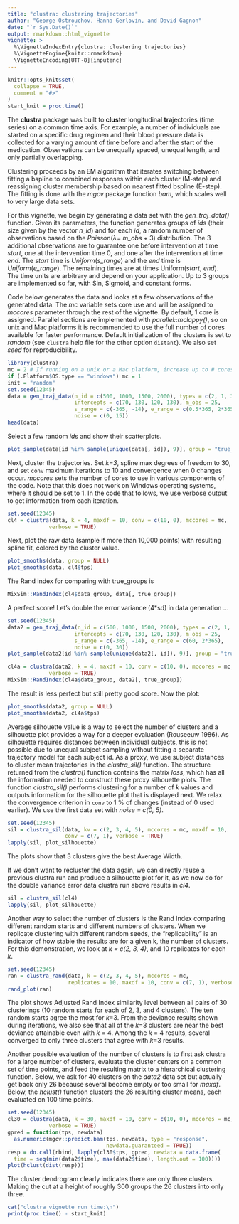 ```yaml
---
title: "clustra: clustering trajectories"
author: "George Ostrouchov, Hanna Gerlovin, and David Gagnon"
date: "`r Sys.Date()`"
output: rmarkdown::html_vignette
vignette: >
  %\VignetteIndexEntry{clustra: clustering trajectories}
  %\VignetteEngine{knitr::rmarkdown}
  \VignetteEncoding[UTF-8]{inputenc}
---
```


```r
knitr::opts_knit$set(
  collapse = TRUE,
  comment = "#>"
)
start_knit = proc.time()
```
The **clustra** package was built to **clus**ter longitudinal **tra**jectories (time series) on a common time axis. For example, a number of individuals are started on a specific drug regimen and their blood pressure data is collected for a varying amount of time before and after the start of the medication. Observations can be unequally spaced, unequal length, and only partially overlapping.  

Clustering proceeds by an EM algorithm that iterates switching between fitting a bspline to combined responses within each cluster (M-step) and reassigning cluster membership based on nearest fitted bspline (E-step). The fitting is done with the *mgcv* package function *bam*, which scales well to very large data sets.

For this vignette, we begin by generating a data set with the *gen_traj_data()* function. Given its parameters, the function generates groups of *id*s (their size given by the vector *n_id*) and for each *id*, a random number of observations based on the *Poisson*($\lambda =$ *m_obs* + 3) distribution. The 3 additional observations are to guarantee one before intervention at time *start*, one at the intervention time 0, and one after the intervention at time *end*. The *start* time is *Uniform*(*s_range*) and the *end* time is *Uniform*(*e_range*). The remaining times are at times Uniform(*start*, *end*). The time units are arbitrary and depend on your application. Up to 3 groups are implemented so far, with Sin, Sigmoid, and constant forms. 

Code below generates the data and looks at a few observations of the generated data. The *mc* variable sets core use and will be assigned to *mccores* parameter through the rest of the vignette. By default, 1 core is assigned. Parallel sections are implemented with *parallel::mclappy()*, so on unix and Mac platforms it is recommended to use the full number of cores available for faster performance. Default initialization of the clusters is set to *random* (see `clustra` help file for the other option `distant`). We also set *seed* for reproducibility.
```r
library(clustra)
mc = 2 # If running on a unix or a Mac platform, increase up to # cores
if (.Platform$OS.type == "windows") mc = 1
init = "random"
set.seed(12345)
data = gen_traj_data(n_id = c(500, 1000, 1500, 2000), types = c(2, 1, 3, 2), 
                     intercepts = c(70, 130, 120, 130), m_obs = 25, 
                     s_range = c(-365, -14), e_range = c(0.5*365, 2*365),
                     noise = c(0, 15))
head(data)
```
Select a few random *id*s and show their scatterplots.
```r
plot_sample(data[id %in% sample(unique(data[, id]), 9)], group = "true_group")
```
Next, cluster the trajectories. Set *k=3*, spline max degrees of freedom to 30, and set `conv` maximum iterations to 10 and convergence when 0 changes occur. *mccores* sets the number of cores to use in various components of the code. Note that this does not work on Windows operating systems, where it should be set to 1. In the code that follows, we use verbose output to get information from each iteration.
```r
set.seed(12345)
cl4 = clustra(data, k = 4, maxdf = 10, conv = c(10, 0), mccores = mc,
             verbose = TRUE)
```

Next, plot the raw data (sample if more than 10,000 points) with resulting spline fit, colored by the cluster value.
```r
plot_smooths(data, group = NULL)
plot_smooths(data, cl4$tps)
```
The Rand index for comparing with true_groups is
```r
MixSim::RandIndex(cl4$data_group, data[, true_group])
```
A perfect score! Let's double the error variance (4*sd) in data generation ...
```r
set.seed(12345)
data2 = gen_traj_data(n_id = c(500, 1000, 1500, 2000), types = c(2, 1, 3, 2), 
                     intercepts = c(70, 130, 120, 130), m_obs = 25,
                     s_range = c(-365, -14), e_range = c(60, 2*365), 
                     noise = c(0, 30))
plot_sample(data2[id %in% sample(unique(data2[, id]), 9)], group = "true_group")

cl4a = clustra(data2, k = 4, maxdf = 10, conv = c(10, 0), mccores = mc,
             verbose = TRUE)
MixSim::RandIndex(cl4a$data_group, data2[, true_group])
```
The result is less perfect but still pretty good score. Now the plot:
```r
plot_smooths(data2, group = NULL)
plot_smooths(data2, cl4a$tps)
```

Average silhouette value is a way to select the number of clusters and a silhouette plot provides a way for a deeper evaluation (Rouseeuw 1986). As silhouette requires distances between individual subjects, this is not possible due to unequal subject sampling without fitting a separate trajectory model for each subject id. As a proxy, we use subject distances to cluster mean trajectories in the *clustra_sil()* function. The structure returned from the *clustra()* function contains the matrix *loss*, which has all the information needed to construct these proxy silhouette plots. The function *clustra_sil()* performs clustering for a number of *k* values and outputs information for the silhouette plot that is displayed next. We relax the convergence criterion in `conv` to 1 % of changes (instead of 0 used earlier). We use the first data set with *noise = c(0, 5)*.
```r
set.seed(12345)
sil = clustra_sil(data, kv = c(2, 3, 4, 5), mccores = mc, maxdf = 10,
                  conv = c(7, 1), verbose = TRUE)
lapply(sil, plot_silhouette)
```
The plots show that 3 clusters give the best Average Width.

If we don't want to recluster the data again, we can directly reuse a previous clustra run and produce a silhouette plot for it, as we now do for the double variance error data clustra run above results in *cl4*.
```r
sil = clustra_sil(cl4)
lapply(sil, plot_silhouette)
```

Another way to select the number of clusters is the Rand Index comparing different random starts and different numbers of clusters. When we replicate clustering with different random seeds, the "replicability" is an indicator of how stable the results are for a given k, the number of clusters. For this demonstration, we look at *k = c(2, 3, 4)*, and 10 replicates for each *k*.
```r
set.seed(12345)
ran = clustra_rand(data, k = c(2, 3, 4, 5), mccores = mc,
                   replicates = 10, maxdf = 10, conv = c(7, 1), verbose = TRUE)
rand_plot(ran)
```
The plot shows Adjusted Rand Index similarity level between all pairs of 30 clusterings (10 random starts for each of 2, 3, and 4 clusters). The ten random starts agree the most for *k*=3. From the deviance results shown during iterations, we also see that all of the *k*=3 clusters are near the best deviance attainable even with *k* = 4. Among the *k* = 4 results, several converged to only three clusters that agree with *k*=3 results.

Another possible evaluation of the number of clusters is to first ask clustra for a large number of clusters, evaluate the cluster centers on a common set of time points, and feed the resulting matrix to a hierarchical clustering function. Below, we ask for 40 clusters on the *data2* data set but actually get back only 26 because several become empty or too small for *maxdf*. Below, the *hclust()* function clusters the 26 resulting cluster means, each evaluated on 100 time points.
```r
set.seed(12345)
cl30 = clustra(data, k = 30, maxdf = 10, conv = c(10, 0), mccores = mc,
             verbose = TRUE)
gpred = function(tps, newdata) 
  as.numeric(mgcv::predict.bam(tps, newdata, type = "response",
                               newdata.guaranteed = TRUE))
resp = do.call(rbind, lapply(cl30$tps, gpred, newdata = data.frame(
  time = seq(min(data2$time), max(data2$time), length.out = 100))))
plot(hclust(dist(resp)))
```
The cluster dendrogram clearly indicates there are only three clusters. Making the cut at a height of roughly 300 groups the 26 clusters into only three.
```r
cat("clustra vignette run time:\n")
print(proc.time() - start_knit)
```
